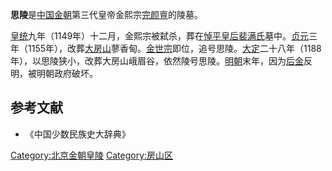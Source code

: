 {{文物保护单位
| 级别 = 全国
| 图片 = 
| 名称 = [[北京金代皇陵|金陵]]<br />思陵
| 编号 = 6-221
| 分类 = 古墓葬
| 时代 = [[金朝|金]]
| 所在 = {{CHN}}[[北京市|北京市]][[房山区|房山区]]
| 登录 = 2006年
| Cat = 北京全国重点文物保护单位
}}
'''思陵'''是[[中国|中国]][[金朝|金朝]]第三代皇帝金熙宗[[完颜亶|完颜亶]]的陵墓。

[[皇统|皇统]]九年（1149年）十二月，金熙宗被弑杀，葬在[[悼平皇后|悼平皇后裴满氏]]墓中。[[贞元_(金朝)|贞元]]三年（1155年），改葬[[大房山|大房山]]蓼香甸。[[金世宗|金世宗]]即位，追号思陵。[[大定_(金朝)|大定]]二十八年（1188年），以思陵狭小，改葬大房山峨眉谷，依然陵号思陵。[[明朝|明朝]]末年，因为[[后金|后金]]反明，被明朝政府破坏。

== 参考文献 ==
* 《中国少数民族史大辞典》

[[Category:北京金朝皇陵|Category:北京金朝皇陵]]
[[Category:房山区|Category:房山区]]